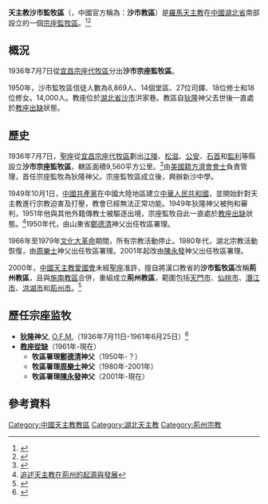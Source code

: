 {{Infobox Roman Catholic diocese
|Roman Catholic Diocese of = 天主教沙市監牧區
|latin                   = Apostolica Praefectura Shasiensis
|local                   = 荊州教區（[[中國天主教主教團|中方建制]]）
|image                   = 
|caption                 = 
|location                = [[中國|中國]]
|territory               = [[湖北省|湖北省]][[沙市市|沙市市]]
|population              = 8,869人
|metropolitan           = 
|province               = （直屬[[聖座|聖座]]）
|rite                   = [[拉丁禮|拉丁禮]]
|established            = {{unbulleted list|1936年7月7日 (成立宗座監牧區)}}
|population_as_of       = 
|parishes               = 14處
|secular priests        = 27位
|cathedral              = 
|leadership             = 宗座監牧
|pope                   = {{Incumbent pope}}
|bishop                 = [[教座從缺|教座從缺]]
|website                = 
|ordinary               = 
}}
'''天主教沙市監牧區'''（{{lang-la|Apostolica Praefectura Shasiensis}}，中國官方稱為：'''沙市教區'''）是[[羅馬天主教|羅馬天主教]]在[[中國|中國]][[湖北省|湖北省]]南部設立的一個[[宗座監牧區|宗座監牧區]]。<ref>{{Cite web |url=http://www.gcatholic.org/dioceses/diocese/shas0.htm |title=Apostolic Prefecture of Shashi 沙市 |access-date=2021年9月23日 |archive-date=2021年10月20日 |archive-url=https://web.archive.org/web/20211020071108/http://www.gcatholic.org/dioceses/diocese/shas0.htm |dead-url=no }}</ref><ref>{{Cite web |url=http://www.catholic-hierarchy.org/diocese/dshas.html |title=Apostolica Praefectura Shasiensis |access-date=2008年10月11日 |archive-date=2020年7月28日 |archive-url=https://web.archive.org/web/20200728232137/http://www.catholic-hierarchy.org/diocese/dshas.html |dead-url=no }}</ref>

==概況==
1936年7月7日從[[天主教宜昌教區|宜昌宗座代牧區]]分出'''沙市宗座監牧區'''。

1950年，沙市監牧區信徒人數為8,869人、14個堂區、27位司鐸、18位修士和18位修女。14,000人。教座位於[[湖北省|湖北省]][[沙市|沙市]]洪家巷。教區自[[狄隆|狄隆]]神父去世後一直處於[[教座出缺|教座出缺]]狀態。

== 歷史 ==
1936年7月7日，[[聖座|聖座]]從[[天主教宜昌教區|宜昌宗座代牧區]]劃出[[江陵|江陵]]、[[松滋|松滋]]、[[公安|公安]]、[[石首|石首]]和[[監利|監利]]等縣設立'''沙市宗座監牧區'''，轄區面積9,560平方公里。<ref>{{Cite web |url=http://www.gcatholic.org/dioceses/diocese/shas0.htm |title=Apostolic Prefecture of Shashi 沙市 |access-date=2008-10-11 }}</ref>由[[美國人|美國籍]][[方濟會|方濟會會士]]負責管理，首任宗座監牧為狄隆神父。宗座監牧區成立後，興辦新沙中學。

1949年10月1日，[[中國共產黨|中國共產黨]]在中國大陸地區建立[[中華人民共和國|中華人民共和國]]，並開始針對天主教進行宗教迫害及打壓，教會已經無法正常功能。1949年狄隆神父被拘和審判，1951年他與其他外籍傳教士被驅逐出境，宗座監牧自此一直處於[[教座出缺|教座出缺]]狀態。<ref>[http://www.hbjzszx.gov.cn/News_Type.asp?type=jcws&id=135 追述天主教在荊州的起源與發展]{{dead link|date=2017年12月 |bot=InternetArchiveBot |fix-attempted=yes }}</ref>1950年代，由山東省[[鄭德清|鄭德清]]神父出任牧區署理。

1966年至1979年[[文化大革命|文化大革命]]期間，所有宗教活動停止。1980年代，湖北宗教活動恢復，由[[周樂士|周樂士]]神父出任牧區署理。2001年起改由[[陳永發_(神父)|陳永發]]神父出任牧區署理。

2000年，[[中國天主教愛國會|中國天主教愛國會]]未經[[聖座|聖座]]准許，擅自將漢口教省的'''沙市監牧區'''改稱'''荊州教區'''，且與[[天主教施南教區|施南教區]]合併，重組成立'''荊州教區'''，範圍包括[[天門市|天門市]]、[[仙桃市|仙桃市]]、[[潛江市|潛江市]]、[[洪湖市|洪湖市]]和[[荊州市|荊州市]]。<ref>{{Cite web |url=https://www.ucanews.com/directory/dioceses/china-jinzhou/215 |title=Apostolica Praefectura Shasiensis |access-date=1990年7月18日 |archive-date=2021年11月18日 |archive-url=https://web.archive.org/web/20211118012603/https://www.ucanews.com/directory/dioceses/china-jinzhou/215 |dead-url=no |publisher={{link-en|天美社|Union of Catholic Asian News}} }}</ref>

==歷任宗座监牧==
*'''[[狄隆|狄隆]]神父''', [[方濟會|O.F.M.]]（1936年7月11日-1961年6月25日）<ref>{{Cite web |url=http://www.catholic-hierarchy.org/bishop/bdillo.html |title=Father Julian Edward Dillon, O.F.M. † |access-date=2019年12月31日 |archive-date=2021年12月20日 |archive-url=https://web.archive.org/web/20211220102020/https://www.catholic-hierarchy.org/bishop/bdillo.html |dead-url=no }}</ref>
*'''[[教座從缺|教座從缺]]'''（1961年-現在）
**'''牧區署理[[鄭德清|鄭德清]]神父'''（1950年-？）
**'''牧區署理[[周樂士|周樂士]]神父'''（1980年-2001年）
**'''牧區署理[[陳永發_(神父)|陳永發]]神父'''（2001年-現在）

==參考資料==
{{reflist}}

{{中國天主教教區}}

[[Category:中國天主教教區|Category:中國天主教教區]]
[[Category:湖北天主教|Category:湖北天主教]]
[[Category:荊州宗教|Category:荊州宗教]]
